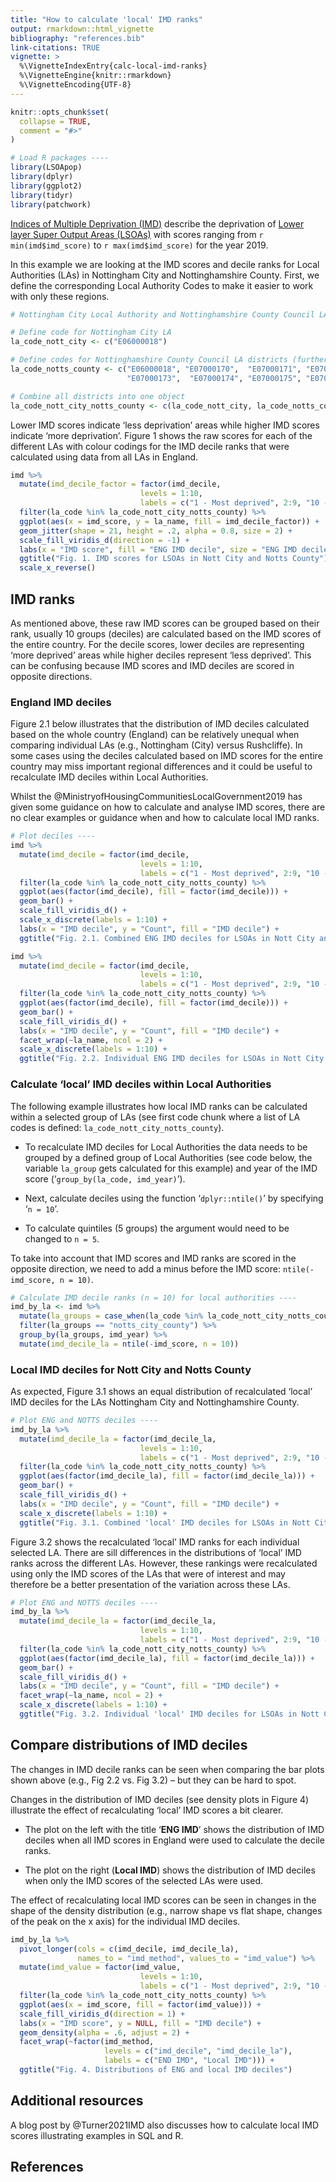 ```yaml
---
title: "How to calculate 'local' IMD ranks"
output: rmarkdown::html_vignette
bibliography: "references.bib"
link-citations: TRUE
vignette: >
  %\VignetteIndexEntry{calc-local-imd-ranks}
  %\VignetteEngine{knitr::rmarkdown}
  %\VignetteEncoding{UTF-8}
---
```


```r
knitr::opts_chunk$set(
  collapse = TRUE,
  comment = "#>"
)
```

```r
# Load R packages ----
library(LSOApop)
library(dplyr)
library(ggplot2)
library(tidyr)
library(patchwork)
```

[Indices of Multiple Deprivation (IMD)](https://www.gov.uk/government/statistics/english-indices-of-deprivation-2019) describe the deprivation of [Lower layer Super Output Areas (LSOAs)](https://data.gov.uk/dataset/c481f2d3-91fc-4767-ae10-2efdf6d58996/lower-layer-super-output-areas-lsoas) with scores ranging from `r min(imd$imd_score)` to `r max(imd$imd_score)` for the year 2019.

In this example we are looking at the IMD scores and decile ranks for Local Authorities (LAs) in Nottingham City and Nottinghamshire County. First, we define the corresponding Local Authority Codes to make it easier to work with only these regions.

```r
# Nottingham City Local Authority and Nottinghamshire County Council LA areas often have their data combined, particularly for the Provider Trusts like Nottinghamshire Healthcare NHS Foundation Trust.

# Define code for Nottingham City LA
la_code_nott_city <- c("E06000018")

# Define codes for Nottinghamshire County Council LA districts (further details can be found here https://cdu-data-science-team.github.io/team-blog/posts/2021-05-14-index-of-multiple-deprivation/#imd-in-sql)
la_code_notts_county <- c("E06000018", "E07000170",  "E07000171", "E07000172", 
                          "E07000173",  "E07000174", "E07000175", "E07000176")

# Combine all districts into one object
la_code_nott_city_notts_county <- c(la_code_nott_city, la_code_notts_county)
```

Lower IMD scores indicate 'less deprivation' areas while higher IMD scores indicate 'more deprivation'.
Figure 1 shows the raw scores for each of the different LAs with colour codings for the IMD decile ranks that were calculated using data from all LAs in England.

```r
imd %>%   
  mutate(imd_decile_factor = factor(imd_decile,
                             levels = 1:10,
                             labels = c("1 - Most deprived", 2:9, "10 - Least deprived"))) %>% 
  filter(la_code %in% la_code_nott_city_notts_county) %>% 
  ggplot(aes(x = imd_score, y = la_name, fill = imd_decile_factor)) +
  geom_jitter(shape = 21, height = .2, alpha = 0.8, size = 2) +
  scale_fill_viridis_d(direction = -1) +
  labs(x = "IMD score", fill = "ENG IMD decile", size = "ENG IMD decile", y = NULL) +
  ggtitle("Fig. 1. IMD scores for LSOAs in Nott City and Notts County") +
  scale_x_reverse() 
```

<!-- The distribution of the IMD deciles calculated on data from the entire country can be unequal within some Local Authorities (LAs) or groups of LAs. -->
<!-- This example illustrates this for the LA Nottingham 'City' and the LAs in Nottinghamshire 'County'. -->

## IMD ranks

As mentioned above, these raw IMD scores can be grouped based on their rank, usually 10 groups (deciles) are calculated based on the IMD scores of the entire country. For the decile scores, lower deciles are representing 'more deprived' areas while higher deciles represent 'less deprived'. This can be confusing because IMD scores and IMD deciles are scored in opposite directions.

### England IMD deciles

Figure 2.1 below illustrates that the distribution of IMD deciles calculated based on the whole country (England) can be relatively unequal when comparing individual LAs (e.g., Nottingham (City) versus Rushcliffe). In some cases using the deciles calculated based on IMD scores for the entire country may miss important regional differences and it could be useful to recalculate IMD deciles within Local Authorities. 

Whilst the @MinistryofHousingCommunitiesLocalGovernment2019 has given some guidance on how to calculate and analyse IMD scores, there are no clear examples or guidance when and how to calculate local IMD ranks.

```r
# Plot deciles ----
imd %>%   
  mutate(imd_decile = factor(imd_decile,
                             levels = 1:10,
                             labels = c("1 - Most deprived", 2:9, "10 - Least deprived"))) %>% 
  filter(la_code %in% la_code_nott_city_notts_county) %>% 
  ggplot(aes(factor(imd_decile), fill = factor(imd_decile))) +
  geom_bar() +
  scale_fill_viridis_d() +
  scale_x_discrete(labels = 1:10) +
  labs(x = "IMD decile", y = "Count", fill = "IMD decile") +
  ggtitle("Fig. 2.1. Combined ENG IMD deciles for LSOAs in Nott City and Notts County")
```


```r
imd %>%   
  mutate(imd_decile = factor(imd_decile,
                             levels = 1:10,
                             labels = c("1 - Most deprived", 2:9, "10 - Least deprived"))) %>% 
  filter(la_code %in% la_code_nott_city_notts_county) %>% 
  ggplot(aes(factor(imd_decile), fill = factor(imd_decile))) +
  geom_bar() +
  scale_fill_viridis_d() +
  labs(x = "IMD decile", y = "Count", fill = "IMD decile") +
  facet_wrap(~la_name, ncol = 2) +
  scale_x_discrete(labels = 1:10) +
  ggtitle("Fig. 2.2. Individual ENG IMD deciles for LSOAs in Nott City and Notts County")
```

### Calculate 'local' IMD deciles within Local Authorities

The following example illustrates how local IMD ranks can be calculated within a selected group of LAs (see first code chunk where a list of LA codes is defined: `la_code_nott_city_notts_county`). 

* To recalculate IMD deciles for Local Authorities the data needs to be grouped by a defined group of Local Authorities (see code below, the variable `la_group` gets calculated for this example) and year of the IMD score ('`group_by(la_code, imd_year)`').

* Next, calculate deciles using the function '`dplyr::ntile()`' by specifying '`n = 10`'.

* To calculate quintiles (5 groups) the argument would need to be changed to `n = 5`.

To take into account that IMD scores and IMD ranks are scored in the opposite direction, we need to add a minus before the IMD score: `ntile(-imd_score, n = 10)`.

```r
# Calculate IMD decile ranks (n = 10) for local authorities ----
imd_by_la <- imd %>% 
  mutate(la_groups = case_when(la_code %in% la_code_nott_city_notts_county  ~ "notts_city_county")) %>%
  filter(la_groups == "notts_city_county") %>% 
  group_by(la_groups, imd_year) %>% 
  mutate(imd_decile_la = ntile(-imd_score, n = 10))
```

### Local IMD deciles for Nott City and Notts County

As expected, Figure 3.1 shows an equal distribution of recalculated 'local' IMD deciles for the LAs Nottingham City and Nottinghamshire County.

```r
# Plot ENG and NOTTS deciles ----
imd_by_la %>%   
  mutate(imd_decile_la = factor(imd_decile_la,
                             levels = 1:10,
                             labels = c("1 - Most deprived", 2:9, "10 - Least deprived"))) %>% 
  filter(la_code %in% la_code_nott_city_notts_county) %>% 
  ggplot(aes(factor(imd_decile_la), fill = factor(imd_decile_la))) +
  geom_bar() +
  scale_fill_viridis_d() +
  labs(x = "IMD decile", y = "Count", fill = "IMD decile") +
  scale_x_discrete(labels = 1:10) +
  ggtitle("Fig. 3.1. Combined 'local' IMD deciles for LSOAs in Nott City and Notts County")
```

Figure 3.2 shows the recalculated 'local' IMD ranks for each individual selected LA.
There are sill differences in the distributions of 'local' IMD ranks across the different LAs.
However, these rankings were recalculated using only the IMD scores of the LAs that were of interest and may therefore be a better presentation of the variation across these LAs.

```r
# Plot ENG and NOTTS deciles ----
imd_by_la %>%   
  mutate(imd_decile_la = factor(imd_decile_la,
                             levels = 1:10,
                             labels = c("1 - Most deprived", 2:9, "10 - Least deprived"))) %>% 
  filter(la_code %in% la_code_nott_city_notts_county) %>% 
  ggplot(aes(factor(imd_decile_la), fill = factor(imd_decile_la))) +
  geom_bar() +
  scale_fill_viridis_d() +
  labs(x = "IMD decile", y = "Count", fill = "IMD decile") +
  facet_wrap(~la_name, ncol = 2) +
  scale_x_discrete(labels = 1:10) +
  ggtitle("Fig. 3.2. Individual 'local' IMD deciles for LSOAs in Nott City and Notts County")
```

## Compare distributions of IMD deciles 

The changes in IMD decile ranks can be seen when comparing the bar plots shown above (e.g., Fig 2.2 vs. Fig 3.2) -- but they can be hard to spot.

Changes in the distribution of IMD deciles (see density plots in Figure 4) illustrate the effect of recalculating 'local' IMD scores a bit clearer.

* The plot on the left with the title '**ENG IMD**' shows the distribution of IMD deciles when all IMD scores in England were used to calculate the decile ranks.

* The plot on the right (**Local IMD**) shows the distribution of IMD deciles when only the IMD scores of the selected LAs were used.

The effect of recalculating local IMD scores can be seen in changes in the shape of the density distribution (e.g., narrow shape vs flat shape, changes of the peak on the x axis) for the individual IMD deciles.


```r
imd_by_la %>%   
  pivot_longer(cols = c(imd_decile, imd_decile_la), 
               names_to = "imd_method", values_to = "imd_value") %>% 
  mutate(imd_value = factor(imd_value,
                             levels = 1:10,
                             labels = c("1 - Most deprived", 2:9, "10 - Least deprived"))) %>% 
  filter(la_code %in% la_code_nott_city_notts_county) %>% 
  ggplot(aes(x = imd_score, fill = factor(imd_value))) +
  scale_fill_viridis_d(direction = 1) +
  labs(x = "IMD score", y = NULL, fill = "IMD decile") +
  geom_density(alpha = .6, adjust = 2) +
  facet_wrap(~factor(imd_method,
                     levels = c("imd_decile", "imd_decile_la"),
                     labels = c("END IMD", "Local IMD"))) +
  ggtitle("Fig. 4. Distributions of ENG and local IMD deciles")
```


## Additional resources

A blog post by @Turner2021IMD also discusses how to calculate local IMD scores illustrating examples in SQL and R.

## References

